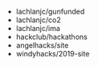 - lachlanjc/gunfunded
- lachlanjc/co2
- lachlanjc/ima
- hackclub/hackathons
- angelhacks/site
- windyhacks/2019-site
